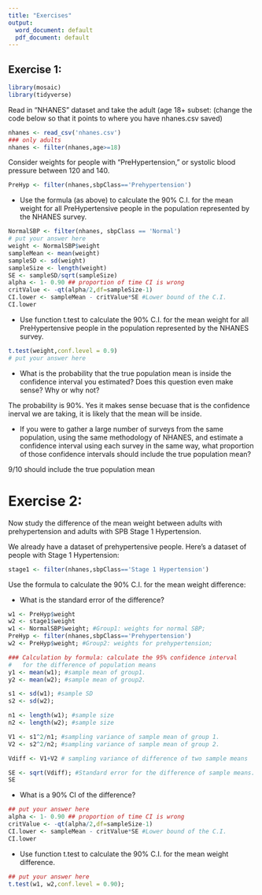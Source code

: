 ```yaml
---
title: "Exercises"
output:
  word_document: default
  pdf_document: default
---
```



## Exercise 1:

```r
library(mosaic)
library(tidyverse)
```

Read in "NHANES" dataset and take the adult (age $18+$ subset:
(change the code below so that it points to where you have nhanes.csv saved)
```r
nhanes <- read_csv('nhanes.csv')
### only adults
nhanes <- filter(nhanes,age>=18)
```

Consider weights for people with "PreHypertension," or systolic blood pressure between 120 and 140.
```r
PreHyp <- filter(nhanes,sbpClass=='Prehypertension')
```

 * Use the formula (as above) to calculate the 90% C.I. for the mean weight for all PreHypertensive people in the population represented by the NHANES survey. 
```r
NormalSBP <- filter(nhanes, sbpClass == 'Normal')
# put your answer here
weight <- NormalSBP$weight
sampleMean <- mean(weight)
sampleSD <- sd(weight)
sampleSize <- length(weight)
SE <- sampleSD/sqrt(sampleSize)
alpha <- 1- 0.90 ## proportion of time CI is wrong
critValue <- -qt(alpha/2,df=sampleSize-1)
CI.lower <- sampleMean - critValue*SE #Lower bound of the C.I.
CI.lower
```

 * Use function t.test to calculate the 90% C.I. for the mean weight for all PreHypertensive people in the population represented by the NHANES survey. 
```r
t.test(weight,conf.level = 0.9)
# put your answer here
```
* What is the probability that the true population mean is inside the confidence interval you estimated? Does this question even make sense? Why or why not?

The probability is 90%. Yes it makes sense becuase that is the confidence inerval we are taking, it is likely that the mean will be inside.

* If you were to gather a large number of surveys from the same population, using the same methodology of NHANES, and estimate a confidence interval using each survey in the same way, what proportion of those confidence intervals should include the true population mean? 

9/10 should include the true population mean 


# Exercise 2: 

Now study the difference of the mean weight between adults with prehypertension and adults with SPB Stage 1 Hypertension. 

We already have a dataset of prehypertensive people. Here's a dataset of people with Stage 1 Hypertension:
```r
stage1 <- filter(nhanes,sbpClass=='Stage 1 Hypertension')
```

Use the formula to calculate the 90% C.I. for the mean weight difference:

* What is the standard error of the difference?
```r
w1 <- PreHyp$weight
w2 <- stage1$weight
w1 <- NormalSBP$weight; #Group1: weights for normal SBP;
PreHyp <- filter(nhanes,sbpClass=='Prehypertension')
w2 <- PreHyp$weight; #Group2: weights for prehypertension;

### Calculation by formula: calculate the 95% confidence interval 
#   for the difference of population means
y1 <- mean(w1); #sample mean of group1. 
y2 <- mean(w2); #sample mean of group2.

s1 <- sd(w1); #sample SD
s2 <- sd(w2); 

n1 <- length(w1); #sample size
n2 <- length(w2); #sample size

V1 <- s1^2/n1; #sampling variance of sample mean of group 1.
V2 <- s2^2/n2; #sampling variance of sample mean of group 2.

Vdiff <- V1+V2 # sampling variance of difference of two sample means

SE <- sqrt(Vdiff); #Standard error for the difference of sample means.
SE


```

* What is a 90% CI of the difference?
```r
## put your answer here
alpha <- 1- 0.90 ## proportion of time CI is wrong
critValue <- -qt(alpha/2,df=sampleSize-1)
CI.lower <- sampleMean - critValue*SE #Lower bound of the C.I.
CI.lower
```

 * Use function t.test to calculate the 90% C.I. for the mean weight difference.
```r
## put your answer here
t.test(w1, w2,conf.level = 0.90); 
```


